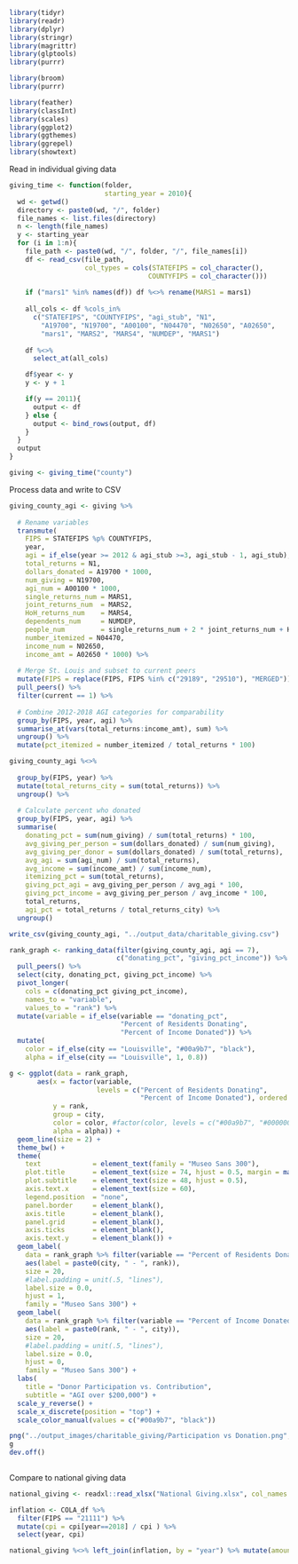 ```{r setup}
library(tidyr)
library(readr)
library(dplyr)
library(stringr)
library(magrittr)
library(glptools)
library(purrr)

library(broom)
library(purrr)

library(feather)
library(classInt)
library(scales)
library(ggplot2)
library(ggthemes)
library(ggrepel)
library(showtext)
```

Read in individual giving data
```{r read_data}
giving_time <- function(folder, 
                        starting_year = 2010){
  wd <- getwd()
  directory <- paste0(wd, "/", folder)
  file_names <- list.files(directory)
  n <- length(file_names)
  y <- starting_year
  for (i in 1:n){
    file_path <- paste0(wd, "/", folder, "/", file_names[i])
    df <- read_csv(file_path, 
                   col_types = cols(STATEFIPS = col_character(), 
                                   COUNTYFIPS = col_character()))
    
    if ("mars1" %in% names(df)) df %<>% rename(MARS1 = mars1)
    
    all_cols <- df %cols_in% 
      c("STATEFIPS", "COUNTYFIPS", "agi_stub", "N1", 
        "A19700", "N19700", "A00100", "N04470", "N02650", "A02650",
        "mars1", "MARS2", "MARS4", "NUMDEP", "MARS1")
    
    df %<>%
      select_at(all_cols)

    df$year <- y
    y <- y + 1

    if(y == 2011){
      output <- df
    } else {
      output <- bind_rows(output, df)
    }
  }
  output
}

giving <- giving_time("county")
```

Process data and write to CSV
```{r}
giving_county_agi <- giving %>%
  
  # Rename variables
  transmute(
    FIPS = STATEFIPS %p% COUNTYFIPS,
    year,
    agi = if_else(year >= 2012 & agi_stub >=3, agi_stub - 1, agi_stub),
    total_returns = N1,
    dollars_donated = A19700 * 1000,
    num_giving = N19700,
    agi_num = A00100 * 1000,
    single_returns_num = MARS1,
    joint_returns_num  = MARS2,
    HoH_returns_num    = MARS4,
    dependents_num     = NUMDEP,
    people_num         = single_returns_num + 2 * joint_returns_num + HoH_returns_num + dependents_num,
    number_itemized = N04470,
    income_num = N02650,
    income_amt = A02650 * 1000) %>%
  
  # Merge St. Louis and subset to current peers
  mutate(FIPS = replace(FIPS, FIPS %in% c("29189", "29510"), "MERGED")) %>%
  pull_peers() %>%
  filter(current == 1) %>%
  
  # Combine 2012-2018 AGI categories for comparability 
  group_by(FIPS, year, agi) %>%
  summarise_at(vars(total_returns:income_amt), sum) %>%
  ungroup() %>%
  mutate(pct_itemized = number_itemized / total_returns * 100)

giving_county_agi %<>%
  
  group_by(FIPS, year) %>%
  mutate(total_returns_city = sum(total_returns)) %>%
  ungroup() %>%
  
  # Calculate percent who donated 
  group_by(FIPS, year, agi) %>%
  summarise(
    donating_pct = sum(num_giving) / sum(total_returns) * 100,
    avg_giving_per_person = sum(dollars_donated) / sum(num_giving),      # Average per all
    avg_giving_per_donor = sum(dollars_donated) / sum(total_returns),   # Average per donor
    avg_agi = sum(agi_num) / sum(total_returns),
    avg_income = sum(income_amt) / sum(income_num),
    itemizing_pct = sum(total_returns),
    giving_pct_agi = avg_giving_per_person / avg_agi * 100,
    giving_pct_income = avg_giving_per_person / avg_income * 100,
    total_returns,
    agi_pct = total_returns / total_returns_city) %>%
  ungroup() 

write_csv(giving_county_agi, "../output_data/charitable_giving.csv")
```

```{r}
rank_graph <- ranking_data(filter(giving_county_agi, agi == 7), 
                           c("donating_pct", "giving_pct_income")) %>%
  pull_peers() %>%
  select(city, donating_pct, giving_pct_income) %>%
  pivot_longer(
    cols = c(donating_pct giving_pct_income),
    names_to = "variable",
    values_to = "rank") %>%
  mutate(variable = if_else(variable == "donating_pct",
                            "Percent of Residents Donating",
                            "Percent of Income Donated")) %>%
  mutate(
    color = if_else(city == "Louisville", "#00a9b7", "black"),
    alpha = if_else(city == "Louisville", 1, 0.8))

g <- ggplot(data = rank_graph, 
       aes(x = factor(variable,
                      levels = c("Percent of Residents Donating", 
                                 "Percent of Income Donated"), ordered = T), 
           y = rank, 
           group = city, 
           color = color, #factor(color, levels = c("#00a9b7", "#000000")),
           alpha = alpha)) +
  geom_line(size = 2) +
  theme_bw() +
  theme(
    text             = element_text(family = "Museo Sans 300"),
    plot.title       = element_text(size = 74, hjust = 0.5, margin = margin(b = 20, unit = "pt")),
    plot.subtitle    = element_text(size = 48, hjust = 0.5),
    axis.text.x      = element_text(size = 60),
    legend.position  = "none",
    panel.border     = element_blank(),
    axis.title       = element_blank(),
    panel.grid       = element_blank(),
    axis.ticks       = element_blank(),
    axis.text.y      = element_blank()) +
  geom_label(
    data = rank_graph %>% filter(variable == "Percent of Residents Donating"),
    aes(label = paste0(city, " - ", rank)),
    size = 20, 
    #label.padding = unit(.5, "lines"), 
    label.size = 0.0,
    hjust = 1,
    family = "Museo Sans 300") +
  geom_label(
    data = rank_graph %>% filter(variable == "Percent of Income Donated"),
    aes(label = paste0(rank, " - ", city)),
    size = 20, 
    #label.padding = unit(.5, "lines"), 
    label.size = 0.0,
    hjust = 0,
    family = "Museo Sans 300") +
  labs(
    title = "Donor Participation vs. Contribution",
    subtitle = "AGI over $200,000") +
  scale_y_reverse() +
  scale_x_discrete(position = "top") +
  scale_color_manual(values = c("#00a9b7", "black"))

png("../output_images/charitable_giving/Participation vs Donation.png", 3000, 2400, res = 200)
g
dev.off()
  
```

Compare to national giving data
```{r, eval=FALSE}
national_giving <- readxl::read_xlsx("National Giving.xlsx", col_names = c("year", "amount"))

inflation <- COLA_df %>% 
  filter(FIPS == "21111") %>% 
  mutate(cpi = cpi[year==2018] / cpi ) %>%
  select(year, cpi)

national_giving %<>% left_join(inflation, by = "year") %>% mutate(amount = amount * cpi)

```
